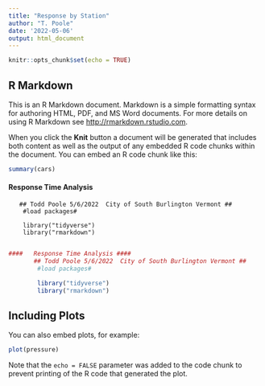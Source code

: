 ```yaml
---
title: "Response by Station"
author: "T. Poole"
date: '2022-05-06'
output: html_document
---
```


```r
knitr::opts_chunk$set(echo = TRUE)
```

## R Markdown

This is an R Markdown document. Markdown is a simple formatting syntax for authoring HTML, PDF, and MS Word documents. For more details on using R Markdown see <http://rmarkdown.rstudio.com>.

When you click the **Knit** button a document will be generated that includes both content as well as the output of any embedded R code chunks within the document. You can embed an R code chunk like this:

```r
summary(cars)
```

####   Response Time Analysis ####
       ## Todd Poole 5/6/2022  City of South Burlington Vermont ##
        #load packages#

        library("tidyverse")
        library("rmarkdown")
        
```r
####   Response Time Analysis ####
       ## Todd Poole 5/6/2022  City of South Burlington Vermont ##
        #load packages#

        library("tidyverse")
        library("rmarkdown")
```


## Including Plots

You can also embed plots, for example:

```r
plot(pressure)
```

Note that the `echo = FALSE` parameter was added to the code chunk to prevent printing of the R code that generated the plot.
